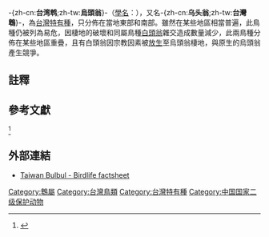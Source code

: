 {{沒有來源|time=2021-05-11}}
{{noteTA
|T=zh-cn:台湾鹎; zh-tw:烏頭翁; 
|1=zh-cn:台湾鹎; zh-tw:烏頭翁; 
|2=zh-cn:白头鹎; zh-tw:白頭翁; zh-hk:白頭鵯;  
}} 
{{speciesbox
| name = 烏頭翁
| status = VU
| status_system = iucn3.1
| status_ref = <ref>{{IUCN|id=22712646|title=''Pycnonotus taivanus'' |assessor=BirdLife International |assessor-link=BirdLife International |version=2018.1 |year=2016 |accessdate=1 October 2016}} 数据库資料包含說明此物種被編入易危級別的原因</ref>
| image =Styan's Bulbul - Taiwan S4E5288 (17052025025).jpg
| image_width = 250px
| image_caption = 
| genus = Pycnonotus
| species = taivanus
| authority = [[Frederick_William_Styan|Styan]], 1893
| range_map = Pycnonotus taivanus distribution map.png
| range_map_caption = 烏頭翁分佈限於台灣東部和南部
}}

-{zh-cn:'''台湾鹎''';zh-tw:'''烏頭翁'''}-（[[學名|學名]]：{{lang|la|''Pycnonotus taivanus''}}），又名-{zh-cn:'''乌头翁''';zh-tw:'''台灣鵯'''}-，為[[台灣|台灣]][[特有種|特有種]]，只分佈在當地東部和南部。雖然在某些地區相當普遍，此鳥種仍被列為易危，因棲地的破壞和同屬鳥種[[白頭翁|白頭翁]]雜交造成數量減少，此兩鳥種分佈在某些地區重疊，且有白頭翁因宗教因素被[[放生|放生]]至烏頭翁棲地，與原生的烏頭翁產生競爭。

==註釋==
{{reflist}}

==參考文獻==
<ref>{{TaiBNET| zh= 烏頭翁(台灣鵯;臺灣鵯） | id= 380440 | binomial=  Pycnonotus taivanus  | authority=Styan, 1893 | var= | accessdate=2021-5-11}}</ref>

== 外部連結 ==
* [http://www.birdlife.org/datazone/sites/index.html?action=SpcHTMDetails.asp&sid=7186&m=0 Taiwan Bulbul - Birdlife factsheet] {{Wayback|url=http://www.birdlife.org/datazone/sites/index.html?action=SpcHTMDetails.asp&sid=7186&m=0 |date=20090103162701 }}

{{Taxonbar}}
{{雀形目小作品}}

[[Category:鵯屬|Category:鵯屬]]
[[Category:台灣鳥類|Category:台灣鳥類]]
[[Category:台灣特有種|Category:台灣特有種]]
[[Category:中国国家二级保护动物|Category:中国国家二级保护动物]]